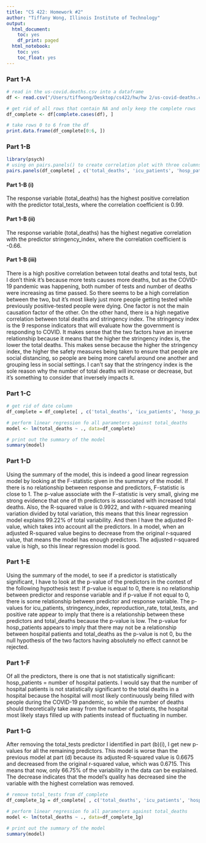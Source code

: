 ```yaml
---
title: "CS 422: Homework #2"
author: "Tiffany Wong, Illinois Institute of Technology"
output:
  html_document:
    toc: yes
    df_print: paged
  html_notebook:
    toc: yes
    toc_float: yes
--- 
```


### Part 1-A

```r
# read in the us-covid.deaths.csv into a dataframe 
df <- read.csv("/Users/tiffwong/Desktop/cs422/hw/hw 2/us-covid-deaths.csv") 

# get rid of all rows that contain NA and only keep the complete rows
df_complete <- df[complete.cases(df), ]

# take rows 0 to 6 from the df 
print.data.frame(df_complete[0:6, ]) 

```

### Part 1-B 

```r
library(psych)
# using on pairs.panels() to create correlation plot with three columns: phd, s.f.ratio, grad rate 
pairs.panels(df_complete[ , c('total_deaths', 'icu_patients', 'hosp_patients', 'stringency_index', 'reproduction_rate', 'total_tests', 'positive_rate')]) 

```

#### Part 1-B (i) 
The response variable (total_deaths) has the highest positive correlation with the predictor total_tests, where the correlation coefficient is 0.99. 

#### Part 1-B (ii) 
The response variable (total_deaths) has the highest negative correlation with the predictor stringency_index, where the correlation coefficient is -0.66. 

#### Part 1-B (iii) 
There is a high positive correlation between total deaths and total tests, but I don't think it's because more tests causes more deaths, but as the COVID-19 pandemic was happening, both number of tests and number of deaths were increasing as time passed. So there seems to be a high correlation between the two, but it's most likely just more people getting tested while previously positive-tested people were dying. One factor is not the main causation factor of the other. 
On the other hand, there is a high negative correlation between total deaths and stringency index. The stringency index is the 9 response indicators that will evaluate how the government is responding to COVID. It makes sense that the two factors have an inverse relationship because it means that the higher the stringency index is, the lower the total deaths. This makes sense because the higher the stringency index, the higher the safety measures being taken to ensure that people are social distancing, so people are being more careful around one another and grouping less in social settings. I can't say that the stringency index is the sole reason why the number of total deaths will increase or decrease, but it's something to consider that inversely impacts it. 


### Part 1-C

```r
# get rid of date column 
df_complete = df_complete[ , c('total_deaths', 'icu_patients', 'hosp_patients', 'stringency_index', 'reproduction_rate', 'total_tests', 'positive_rate')]

# perform linear regression fo all parameters against total_deaths 
model <- lm(total_deaths ~ ., data=df_complete) 

# print out the summary of the model 
summary(model)
```

### Part 1-D

Using the summary of the model, this is indeed a good linear regression model by looking at the F-statistic given in the summary of the model. If there is no relationship between response and predictors, F-statistic is close to 1. The p-value associate with the F-statistic is very small, giving me strong evidence that one of th predictors is associated with increased total deaths. 
Also, the  R-squared value is 0.9922, and with r-squared meaning variation divided by total variation, this means that this linear regression model explains 99.22% of total variability. And then I have the adjusted R-value, which takes into account all the predictors. In a model, when an adjusted R-squared value begins to decrease from the original r-squared value, that means the model has enough predictors. The adjusted r-squared value is high, so this linear regression model is good. 


### Part 1-E

Using the summary of the model, to see if a predictor is statistically significant, I have to look at the p-value of the predictors in the contest of the following hypothesis test: If p-value is equal to 0, there is no relationship between predictor and response variable and if p-value if not equal to 0, there is some relationship between predictor and response variable. 
The p-values for icu_patients, stringency_index, reproduction_rate, total_tests, and positive rate appear to imply that there is a relationship between these predictors and total_deaths because the p-value is low. 
The p-value for hosp_patients appears to imply that there may not be a relationship between hospital patients and total_deaths as the p-value is not 0, bu the null hypothesis of the two factors having absolutely no effect cannot be rejected. 


### Part 1-F 

Of all the predictors, there is one that is not statistically significant: hosp_patients = number of hospital patients. I would say that the number of hospital patients is not statistically significant to the total deaths in a hospital because the hospital will most likely continuously being filled with people during the COVID-19 pandemic, so while the number of deaths should theoretically take away from the number of patients, the hospital most likely stays filled up with patients instead of fluctuating in number.  


### Part 1-G 

After removing the total_tests predictor I identified in part (b)(i), I get new p-values for all the remaining predictors. This model is worse than the previous model at part (d) because its adjusted R-squared value is 0.6675 and decreased from the original r-squared value, which was 0.6715. This means that now, only 66.75% of the variability in the data can be explained. The decrease indicates that the model's quality has decreased sine the variable with the highest correlation was removed. 


```r
# remove total_tests from df_complete 
df_complete_1g = df_complete[ , c('total_deaths', 'icu_patients', 'hosp_patients', 'stringency_index', 'reproduction_rate', 'positive_rate')]

# perform linear regression fo all parameters against total_deaths 
model <- lm(total_deaths ~ ., data=df_complete_1g) 

# print out the summary of the model 
summary(model)

```
